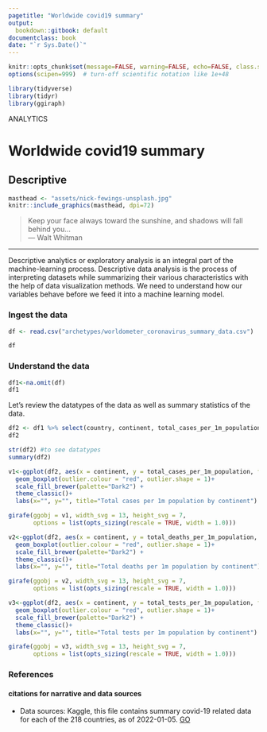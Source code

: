 ```yaml
---
pagetitle: "Worldwide covid19 summary"
output:
  bookdown::gitbook: default
documentclass: book
date: "`r Sys.Date()`"
---
```


```r
knitr::opts_chunk$set(message=FALSE, warning=FALSE, echo=FALSE, class.source = 'fold-hide')
options(scipen=999)  # turn-off scientific notation like 1e+48

library(tidyverse)
library(tidyr)
library(ggiraph)

```

ANALYTICS

# Worldwide covid19 summary 
## Descriptive



```r

masthead <- "assets/nick-fewings-unsplash.jpg"
knitr::include_graphics(masthead, dpi=72)

```


> Keep your face always toward the sunshine, and shadows will fall behind you...\
--- Walt Whitman\

***

Descriptive analytics or exploratory analysis is an integral part of the machine-learning process. Descriptive data analysis is the process of interpreting datasets while summarizing their various characteristics with the help of data visualization methods. We need to understand how our variables behave before we feed it into a machine learning model. 


### Ingest the data


```r

df <- read.csv("archetypes/worldometer_coronavirus_summary_data.csv")

df

```

### Understand the data
```r
df1<-na.omit(df)
df1
```

Let's review the datatypes of the data as well as summary statistics of the data. 



```r
df2 <- df1 %>% select(country, continent, total_cases_per_1m_population,total_deaths_per_1m_population,total_tests_per_1m_population)
df2
```

```r

str(df2) #to see datatypes 
summary(df2)

```

```r

v1<-ggplot(df2, aes(x = continent, y = total_cases_per_1m_population, fill = continent)) + 
  geom_boxplot(outlier.colour = "red", outlier.shape = 1)+
  scale_fill_brewer(palette="Dark2") + 
  theme_classic()+ 
  labs(x="", y="", title="Total cases per 1m population by continent")

girafe(ggobj = v1, width_svg = 13, height_svg = 7,
       options = list(opts_sizing(rescale = TRUE, width = 1.0)))

```

```r

v2<-ggplot(df2, aes(x = continent, y = total_deaths_per_1m_population, fill = continent)) + 
  geom_boxplot(outlier.colour = "red", outlier.shape = 1)+
  scale_fill_brewer(palette="Dark2") + 
  theme_classic()+ 
  labs(x="", y="", title="Total deaths per 1m population by continent")

girafe(ggobj = v2, width_svg = 13, height_svg = 7,
       options = list(opts_sizing(rescale = TRUE, width = 1.0)))

```

```r

v3<-ggplot(df2, aes(x = continent, y = total_tests_per_1m_population, fill = continent)) + 
  geom_boxplot(outlier.colour = "red", outlier.shape = 1)+
  scale_fill_brewer(palette="Dark2") + 
  theme_classic()+ 
  labs(x="", y="", title="Total tests per 1m population by continent")

girafe(ggobj = v3, width_svg = 13, height_svg = 7,
       options = list(opts_sizing(rescale = TRUE, width = 1.0)))

```


### References
#### citations for narrative and data sources


* Data sources: Kaggle, this file contains summary covid-19 related data for each of the 218 countries, as of 2022-01-05. [GO](https://www.kaggle.com/josephassaker/covid19-global-dataset?select=worldometer_coronavirus_summary_data.csv){target="_blank"}
